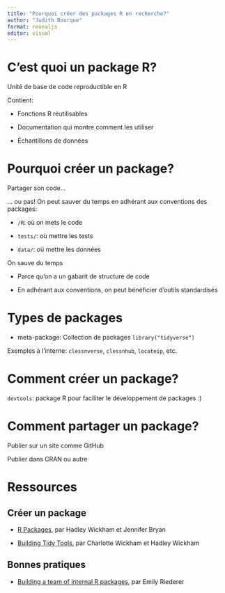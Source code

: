 ```yaml
---
title: "Pourquoi créer des packages R en recherche?"
author: "Judith Bourque"
format: revealjs
editor: visual
---
```


# C'est quoi un package R?

Unité de base de code reproductible en R

Contient:

-   Fonctions R réutilisables

-   Documentation qui montre comment les utiliser

-   Échantillons de données

# Pourquoi créer un package?

Partager son code...

... ou pas! On peut sauver du temps en adhérant aux conventions des packages:

-   `/R`: où on mets le code

-   `tests/`: où mettre les tests

-   `data/`: où mettre les données

On sauve du temps

-   Parce qu'on a un gabarit de structure de code

-   En adhérant aux conventions, on peut bénéficier d'outils standardisés

# Types de packages

-   meta-package: Collection de packages `library("tidyverse")`

Exemples à l'interne: `clessnverse`, `clessnhub`, `locateip`, etc.

# Comment créer un package?

`devtools`: package R pour faciliter le développement de packages :)

# Comment partager un package?

Publier sur un site comme GitHub

Publier dans CRAN ou autre

# Ressources

## Créer un package

-   [R Packages](https://r-pkgs.org/), par Hadley Wickham et Jennifer Bryan

-   [Building Tidy Tools](https://github.com/rstudio-conf-2020/build-tidy-tools), par Charlotte Wickham et Hadley Wickham

## Bonnes pratiques

-   [Building a team of internal R packages](https://emilyriederer.netlify.app/post/team-of-packages/), par Emily Riederer
